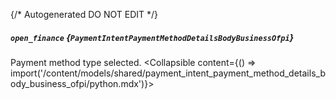 {/* Autogenerated DO NOT EDIT  */}

##### `open_finance` *{`PaymentIntentPaymentMethodDetailsBodyBusinessOfpi`}*
Payment method type selected.
<Collapsible content={() => import('/content/models/shared/payment_intent_payment_method_details_body_business_ofpi/python.mdx')}>
</Collapsible>

